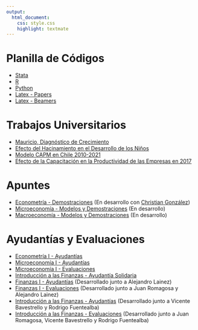 ```yaml
---
output: 
  html_document:
    css: style.css
    highlight: textmate
---
```


# Planilla de Códigos

- [Stata](archivos/Planilla_Stata.do)
- [R](archivos/Planilla_R.R)
- [Python](archivos/Planilla_Python.py)
- [Latex - Papers](archivos/Planilla_Papers.zip)
- [Latex - Beamers](archivos/Planilla-Beamers.tex)

# Trabajos Universitarios

- [Mauricio, Diagnóstico de Crecimiento](archivos/Mauricio_Diagnostico_de_Crecimiento.pdf)
- [Efecto del Hacinamiento en el Desarrollo de los Niños](archivos/Hacinamiento.pdf)
- [Modelo CAPM en Chile 2010-2021](archivos/Capm.pdf)
- [Efecto de la Capacitación en la Productividad de las Empresas en 2017](archivos/Capacitaciones.pdf)

# Apuntes 

- [Econometría - Demostraciones](archivos/Demostraciones_Econometria.pdf) (En desarrollo con [Christian González](https://chrgonziba.github.io/))
- [Microeconomía - Modelos y Demostraciones](archivos/Microeconomía_modelos_demostraciones.pdf) (En desarrollo)
- [Macroeconomía - Modelos y Demostraciones](archivos/Macroeconomía_modelos_demostraciones.pdf) (En desarrollo)

# Ayudantías y Evaluaciones

- [Econometría I - Ayudantías](archivos/Ayudantias_econometria_I.pdf)
- [Microeconomía I - Ayudantías](archivos/Ayudantias_microeconomia_I.pdf)
- [Microeconomía I - Evaluaciones](archivos/Evaluaciones_microeconomia_I.pdf)
- [Introducción a las Finanzas - Ayudantía Solidaria](archivos/Ayudantia_Solidaria_Intro_a_Finanzas.pdf)
- [Finanzas I - Ayudantías](archivos/Pautas_Ayudantias_Finanzas I.pdf) (Desarrollado junto a Alejandro Lainez)
- [Finanzas I - Evaluaciones](archivos/Pautas_Evaluaciones_Finanzas_I.pdf) (Desarrollado junto a Juan Romagosa y Alejandro Lainez)
- [Introducción a las Finanzas - Ayudantías](archivos/Pautas_Ayudantias_Intro_a_Finanzas.pdf) (Desarrollado junto a Vicente Bavestrello y Rodrigo Fuentealba)
- [Introducción a las Finanzas - Evaluaciones](archivos/Pautas_Evaluaciones_Intro_a_Finanzas.pdf) (Desarrollado junto a Juan Romagosa, Vicente Bavestrello y Rodrigo Fuentealba)

